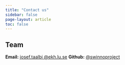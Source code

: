 ```yaml
---
title: "Contact us"
sidebar: false
page-layout: article
toc: false
---
```


## Team

**Email:** [josef.taalbi @ekh.lu.se](mailto:josef.taalbi@ekh.lu.se)
**Github:** [@swinnoproject](https://github.com/swinnoproject)